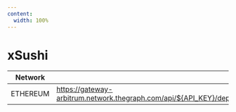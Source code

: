 ```yaml
---
content:
  width: 100%
---
```


# xSushi

| Network          | Endpoint                                                                                                                                                                                 |
|------------------|------------------------------------------------------------------------------------------------------------------------------------------------------------------------------------------|
| ETHEREUM         | https://gateway-arbitrum.network.thegraph.com/api/${API_KEY}/deployments/id/QmWisRwB5h2fWMUdGbxQEdqMvVWAiZB1BxsCdoqcsn2Cij                                                               |